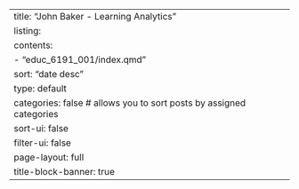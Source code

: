 ---
title: "John Baker - Learning Analytics"
listing: 
  contents:
      - "educ_6191_001/index.qmd"
  sort: "date desc"
  type: default
  categories: false # allows you to sort posts by assigned categories 
  sort-ui: false
  filter-ui: false
page-layout: full
title-block-banner: true
---